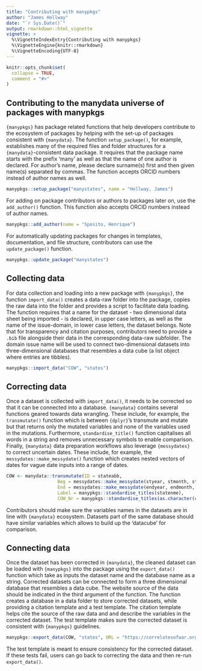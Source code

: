 ```yaml
---
title: "Contributing with manypkgs"
author: "James Hollway"
date: "`r Sys.Date()`"
output: rmarkdown::html_vignette
vignette: >
  %\VignetteIndexEntry{Contributing with manypkgs}
  %\VignetteEngine{knitr::rmarkdown}
  %\VignetteEncoding{UTF-8}
---
```


```r
knitr::opts_chunk$set(
  collapse = TRUE,
  comment = "#>"
)
```

## Contributing to the manydata universe of packages with manypkgs

`{manypkgs}` has package related functions that help developers contribute to the ecosystem of 
packages by helping with the set-up of packages consistent with `{manydata}`. 
The function `setup_package()`, for example, establishes many of the required files and folder 
structures for a `{manydata}`-consistent data package. 
It requires that the package name starts with the prefix 'many' as well as that 
the name of one author is declared.
For author's name, please declare surname(s) first and then given name(s) separated by commas.
The function accepts ORCID numbers instead of author names as well. 

```r
manypkgs::setup_package("manystates", name = "Hollway, James")
```

For adding on package contributors or authors to packages later on, use the `add_author()` function.
This function also accepts ORCID numbers instead of author names. 

```r
manypkgs::add_author(name = "Sposito, Henrique")
```

For automatically updating packages for changes in templates, documentation, and file structure,
contributors can use the `update_package()` function.

```r
manypkgs::update_package("manystates")
```

## Collecting data

For data collection and loading into a new package with `{manypkgs}`, the function `import_data()` 
creates a data-raw folder into the package, copies the raw data into the folder and 
provides a script to facilitate data loading.
The function requires that a name for the dataset - two dimensional data sheet being 
imported - is declared, in upper case letters, as well as the name of the issue-domain, 
in lower case letters, the dataset belongs.
Note that for transparency and citation purposes, contributors need to provide
a `.bib` file alongside their data in the corresponding data-raw subfolder.
The domain issue name will be used to connect two-dimensional datasets into 
three-dimensional databases that resembles a data cube 
(a list object where entries are tibbles).

```r
manypkgs::import_data("COW", "states")
```

## Correcting data

Once a dataset is collected with `import_data()`, it needs to be corrected so that it can be 
connected into a database. `{manydata}` contains several functions geared towards data wrangling. 
These include, for example, the `transmutate()` function which is between `{dplyr}`'s 
transmute and mutate but that returns only the mutated variables and none of the variables
used in the mutations. Furthermore, `standardise_title()` function capitalises all words in a string
and removes unnecessary symbols to enable comparison. Finally, `{manydata}` data preparation workflows also leverage `{messydates}` to correct uncertain dates. 
These include, for example, the `messydates::make_messydate()` function which creates nested vectors of 
dates for vague date inputs into a range of dates. 

```r
COW <- manydata::transmutate(ID = stateabb,
                   Beg = messydates::make_messydate(styear, stmonth, stday),
                   End = messydates::make_messydate(endyear, endmonth, endday),
                   Label = manypkgs::standardise_titles(statenme),
                   COW_Nr = manypkgs::standardise_titles(as.character(ccode)))
```

Contributors should make sure the variables names in the datasets are in line with `{manydata}` ecosystem.
Datasets part of the same database should have similar variables which allows to build up the 'datacube' 
for comparison.

## Connecting data

Once the dataset has been corrected in `{manydata}`, the cleaned dataset can be loaded with `{manypkgs}` into the 
package using the `export_data()` function which take as inputs the dataset name and the database name as a string. 
Corrected datasets can be connected to form a three dimensional database that resembles a data cube.
The website source of the data should be indicated in the third argument of the function.
The function creates a database in a data folder to store corrected datasets,
while providing a citation template and a test template.
The citation template helps cite the source of the raw data and and describe the variables in the corrected dataset. 
The test template makes sure the corrected dataset is consistent with `{manypkgs}` guidelines.

```r
manypkgs::export_data(COW, "states", URL = "https://correlatesofwar.org/data-sets/state-system-membership")
```

The test template is meant to ensure consistency for the corrected dataset. 
If these tests fail, users can go back to correcting the data and then re-run `export_data()`.  
